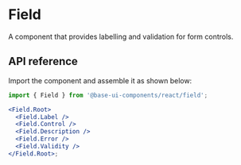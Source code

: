 # Field

<Subtitle>A component that provides labelling and validation for form controls.</Subtitle>

<Meta
  name="description"
  content="A high-quality, unstyled React field component that provides labelling and validation for form controls."
/>

<Demo path="./demos/hero" />

## API reference

Import the component and assemble it as shown below:

```jsx title="Anatomy"
import { Field } from '@base-ui-components/react/field';

<Field.Root>
  <Field.Label />
  <Field.Control />
  <Field.Description />
  <Field.Error />
  <Field.Validity />
</Field.Root>;
```

<Reference component="Field" parts="Root, Label, Control, Description, Error, Validity" />
